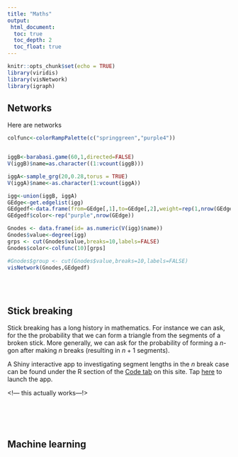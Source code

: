 ```yaml
---
title: "Maths"
output:
 html_document:
  toc: true
  toc_depth: 2
  toc_float: true
---
```


```r
knitr::opts_chunk$set(echo = TRUE)
library(viridis)
library(visNetwork)
library(igraph)
```

## Networks

Here are networks
```r
colfunc<-colorRampPalette(c("springgreen","purple4"))


iggB<-barabasi.game(60,1,directed=FALSE)
V(iggB)$name=as.character((1:vcount(iggB)))

iggA<-sample_grg(20,0.28,torus = TRUE)
V(iggA)$name<-as.character(1:vcount(iggA))

igg<-union(iggB, iggA)
GEdge<-get.edgelist(igg)
GEdgedf<-data.frame(from=GEdge[,1],to=GEdge[,2],weight=rep(1,nrow(GEdge)))
GEdgedf$color<-rep("purple",nrow(GEdge))

Gnodes <- data.frame(id= as.numeric(V(igg)$name))
Gnodes$value<-degree(igg)
grps <- cut(Gnodes$value,breaks=10,labels=FALSE)
Gnodes$color<-colfunc(10)[grps]

#Gnodes$group <- cut(Gnodes$value,breaks=10,labels=FALSE)
visNetwork(Gnodes,GEdgedf)
```

<!-- ![A small geometric network](images/net_geom.jpeg) -->

<br>
<br>

## Stick breaking

Stick breaking has a long history in mathematics. For instance we can ask, for the the probability that we can form a triangle from the segments of a broken stick. More generally, we can ask for the probability of forming a $n$-gon after making $n$ breaks (resulting in $n+1$ segments).

A Shiny interactive app to investigating segment lengths in the $n$ break case can be found under the R section of the [Code tab](code.html#deployment:_shiny_and_knitr) on this site. Tap [here](https://chris-x.shinyapps.io/StickBreak/) to launch the app.

<!--- this actually works---!>
<!-- <iframe src="https://chris-x.shinyapps.io/StickBreak/" style="border: none; width: 440px; height: 600px"></iframe> -->

<br>
<br>
<br>

## Machine learning



